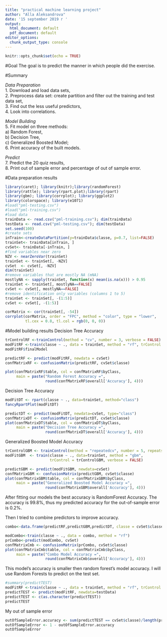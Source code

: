 ```yaml
---
title: "practical machine learning project"
author: "Alla Aleksandrova"
date: '15 september 2019 г '
output:
  html_document: default
  pdf_document: default
editor_options:
  chunk_output_type: console
---
```


```r
knitr::opts_chunk$set(echo = TRUE)
```

#Goal
The goal is to predict the manner in which people did the exercise.

#Summary

*Data Preparation*  
1. Download and load data sets,  
2. Preprocess data set: create partition and filter out the training and test data set,  
3. Find out the less useful predictors,  
4. Look into correlations.  
  
*Model Building*  
5. Fit model on three methods:  
a) Random Forest,  
b) Decision Tree,  
c) Generalized Boosted Model;  
6. Print accuracy of the built models.  
  
*Predict*  
7. Predict the 20 quiz results,  
8. Print out of sample error and percentage of out of sample error.  
  
  
#Data preparation results
```r
library(caret); library(knitr);library(randomForest)
library(rattle); library(rpart.plot);library(rpart)
library(gbm); library(corrplot); library(ggplot2)
library(colorspace); library(e1071)
#load("pml-testing.csv")
#load("pml-training.csv")
#load data
trainData <- read.csv("pml-training.csv"); dim(trainData)
testData <- read.csv("pml-testing.csv"); dim(testData)
set.seed(100)
#create sets
inTrain<-createDataPartition(y=trainData$classe, p=0.7, list=FALSE)
trainSet<- trainData[inTrain, ]
cvSet<- trainData[-inTrain, ]
#find variables near zero
NZV <- nearZeroVar(trainSet)
trainSet <- trainSet[, -NZV]
cvSet  <- cvSet[, -NZV]
dim(trainSet)
#remove variables that are mostly NA (mNA)
mostlyNA <- sapply(trainSet, function(x) mean(is.na(x))) > 0.95
trainSet <- trainSet[, mostlyNA==FALSE]
cvSet <- cvSet[, mostlyNA==FALSE]
#remove identification only variables (columns 1 to 5)
trainSet <- trainSet[, -(1:5)]
cvSet <- cvSet[, -(1:5)]

corMatrix <- cor(trainSet[, -54])
corrplot(corMatrix, order = "FPC", method = "color", type = "lower", 
         tl.cex = 0.8, tl.col = rgb(0, 0, 0))

```

#Model building results
Decision Tree Accuracy
```r
trControlRF <-trainControl(method = "cv", number = 3, verbose = FALSE)
modFitRF <-train(classe ~ ., data = trainSet, method = "rf", trControl = trControlRF)
modFitRF$finalModel

predictRF <- predict(modFitRF, newdata = cvSet)
confMatrixRF <- confusionMatrix(predictRF, cvSet$classe)

plot(confMatrixRF$table, col = confMatrixRF$byClass, 
     main = paste("Random Forest Accuracy =",
                  round(confMatrixRF$overall['Accuracy'], 4)))
```

Decision Tree Accuracy
```r
modFitDT <- rpart(classe ~ ., data=trainSet, method="class")
fancyRpartPlot(modFitDT)

predictDT <- predict(modFitDT, newdata=cvSet, type="class")
confMatrixDT <- confusionMatrix(predictDT, cvSet$classe)
plot(confMatrixDT$table, col = confMatrixDT$byClass, 
     main = paste("Decision Tree Accuracy =",
                  round(confMatrixDT$overall['Accuracy'], 4)))
```
Generalized Boosted Model Accuracy
```r
trControlGBM <- trainControl(method = "repeatedcv", number = 5, repeats = 1)
modFitGBM  <- train(classe ~ ., data=trainSet, method = "gbm",
                    trControl = trControlGBM, verbose = FALSE)

predictGBM <- predict(modFitGBM, newdata=cvSet)
confMatrixGBM <- confusionMatrix(predictGBM, cvSet$classe)
plot(confMatrixGBM$table, col = confMatrixGBM$byClass, 
     main = paste("Generalized Boosted Model Accuracy =",
                  round(confMatrixGBM$overall['Accuracy'], 4)))
```


After fitting our models the best accuracy is RandomForest Accuracy. The accuracy is 99.8%, thus my predicted accuracy for the out-of-sample error is 0.2%. 

Then I tried to combine predictors to improve accuracy. 

```r
combo<-data.frame(predictRF,predictGBM,predictDT, classe = cvSet$classe)

modCombo<-train(classe ~ ., data = combo, method = "rf")
prCombo<-predict(modCombo, cvSet)
confMatrixCmb <- confusionMatrix(prCombo, cvSet$classe)
plot(confMatrixCmb$table, col = confMatrixCmb$byClass, 
     main = paste("Combo Model Accuracy =",
                  round(confMatrixCmb$overall['Accuracy'], 4)))
```

This model's accuracy is smaller then random forest's model accuracy. I will use Random Forests to predict on the test set.

```r
#summary(predictTEST)
modFitRF <-train(classe ~ ., data = trainSet, method = "rf", trControl = trControlRF)
predictTEST <- predict(modFitRF, newdata=testData)
predictTEST <- c(as.character(predictTEST))
predictTEST
```

My out of sample error
```r
outOfSampleError.accuracy <- sum(predictTEST == cvSet$classe)/length(predictTEST)
outOfSampleError <- 1 - outOfSampleError.accuracy
outOfSampleError
```